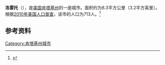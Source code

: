 {{Infobox City 
|chinese_name = 洛雷托
|official_name = Loretto
|image_flag = 
|image_seal = 
|image_skyline = 
|image_map = KYMap-doton-Loretto.PNG
|map_caption =
|subdivision_type = [[國家|國家]]
|subdivision_name = {{USA}}
|leader_title = 
|leader_name = 
|subdivision_type1 = [[美國行政區劃|州]]
|subdivision_name1 = [[肯塔基州|肯塔基州]]
|subdivision_type2 = [[肯塔基州行政区划|县]]
|subdivision_name2 = Marion
|found_date = 
|area_total = 8.3
|area_land = 
|area_water = 
|population_as_of = 2010
|population_total = 713
|population_density = 
|timezone = 
|utc_offset = 
|timezone_DST = 
|utc_offset_DST = 
}}

'''洛雷托'''（{{lang-en|Loretto}}），是[[美国|美国]][[肯塔基州|肯塔基州]]的一座城市。面积约为8.3平方公里（3.2平方英里）。根据[[2010年美国人口普查|2010年美国人口普查]]，该市的人口为713人。<ref name=census>{{cite web |url = http://www.census.gov/prod/www/abs/decennial/ |title = Census of Population and Housing |publisher = U.S. Census Bureau |accessdate = November 18, 2011 |archive-url = https://web.archive.org/web/20060208103743/http://www.census.gov/prod/www/abs/decennial/ |archive-date = 2006-02-08 |dead-url = yes }}</ref>

== 参考资料 ==
{{reflist}}

[[Category:肯塔基州城市|Category:肯塔基州城市]]


{{Kentucky-stub}}